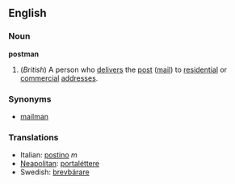 ==English==
===Noun===
'''postman'''
#(''British'') A person who [[deliver]]s the [[post]] ([[mail]]) to [[residential]] or [[commercial]] [[address]]es.

===Synonyms===
*[[mailman]]

===Translations===
*Italian: [[postino]] ''m''
*[[Neapolitan]]: [[portaléttere]]
*Swedish: [[brevbärare]]